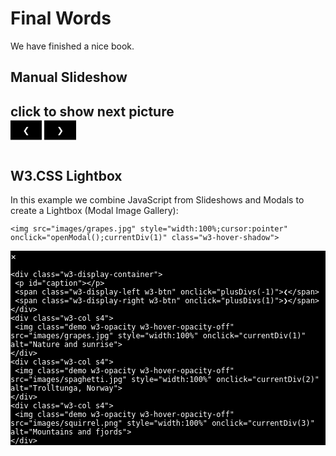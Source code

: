 # Final Words

We have finished a nice book.

<h2 class="w3-center">Manual Slideshow</h2>

<style>
.w3-display-left{position:top:0%;left:0%;transform:translate(0%,-50%);-ms-transform:translate(-0%,-50%)}
.w3-display-right{position:top:0%;right:0%;transform:translate(0%,-50%);-ms-transform:translate(0%,-50%)}
.w3-black,.w3-hover-black:hover{color:#fff!important;background-color:#000!important}
.w3-button{border:none;display:inline-block;padding:8px 16px;vertical-align:middle;overflow:hidden;text-decoration:none;color:inherit;background-color:inherit;text-align:center;cursor:pointer;white-space:nowrap}
</style>

<div class="w3-content w3-display-container">
<h2> click to show next picture</h2>
  <button class="w3-button w3-black w3-display-left" style="width:10%" onclick="plusDivs(-1)">&#10094;</button>
  <button class="w3-button w3-black w3-display-right" style="width:10%" onclick="plusDivs(1)">&#10095;</button>
  <img class="mySlides" src="images/grapes.jpg" style="width:100%">
  <img class="mySlides" src="images/spaghetti.jpg" style="width:100%">
  <img class="mySlides" src="images/squirrel.png" style="width:100%">
  <img class="mySlides" src="images/eightball.gif" style="width:100%">
</div>

<script>
var slideIndex = 1;
showDivs(slideIndex);

function plusDivs(n) {
  showDivs(slideIndex += n);
}

function showDivs(n) {
  var i;
  var x = document.getElementsByClassName("mySlides");
  if (n > x.length) {slideIndex = 1}    
  if (n < 1) {slideIndex = x.length}
  for (i = 0; i < x.length; i++) {
     x[i].style.display = "none";  
  }
  x[slideIndex-1].style.display = "block";  
}
</script>


<style>
.mySlides {display:none}
</style>
<body>

<div class="w3-container">

<h2>W3.CSS Lightbox</h2>
<p>In this example we combine JavaScript from Slideshows and Modals to create a Lightbox (Modal Image Gallery):</p>

  <div class="w3-col s4">
    <img src="images/grapes.jpg" style="width:100%;cursor:pointer"
    onclick="openModal();currentDiv(1)" class="w3-hover-shadow">
  </div>


<div id="myModal" class="w3-modal w3-black">
 <span class="w3-text-white w3-xxlarge w3-hover-text-grey w3-container w3-display-topright" onclick="closeModal()" style="cursor:pointer">×</span>
 <div class="w3-modal-content">

  <div class="w3-content" style="max-width:1200px">
   <img class="mySlides" src="images/grapes.jpg" style="width:100%">
   <img class="mySlides" src="images/spaghetti.jpg" style="width:100%">
   <img class="mySlides" src="images/squirrel.png" style="width:100%">
   <div class="w3-row w3-black w3-center">
    <div class="w3-display-container">
     <p id="caption"></p>
     <span class="w3-display-left w3-btn" onclick="plusDivs(-1)">❮</span>
     <span class="w3-display-right w3-btn" onclick="plusDivs(1)">❯</span>
    </div>
    <div class="w3-col s4">
     <img class="demo w3-opacity w3-hover-opacity-off" src="images/grapes.jpg" style="width:100%" onclick="currentDiv(1)" alt="Nature and sunrise">
    </div>
    <div class="w3-col s4">
     <img class="demo w3-opacity w3-hover-opacity-off" src="images/spaghetti.jpg" style="width:100%" onclick="currentDiv(2)" alt="Trolltunga, Norway">
    </div>
    <div class="w3-col s4">
     <img class="demo w3-opacity w3-hover-opacity-off" src="images/squirrel.png" style="width:100%" onclick="currentDiv(3)" alt="Mountains and fjords">
    </div>
   </div> <!-- End row -->
  </div> <!-- End w3-content -->
  
 </div> <!-- End modal content -->
</div> <!-- End modal -->

</div>

<script>
function openModal() {
  document.getElementById('myModal').style.display = "block";
}

function closeModal() {
  document.getElementById('myModal').style.display = "none";
}

var slideIndex = 1;
showDivs(slideIndex);

function plusDivs(n) {
  showDivs(slideIndex += n);
}

function currentDiv(n) {
  showDivs(slideIndex = n);
}

function showDivs(n) {
  var i;
  var x = document.getElementsByClassName("mySlides");
  var dots = document.getElementsByClassName("demo");
  var captionText = document.getElementById("caption");
  if (n > x.length) {slideIndex = 1}
  if (n < 1) {slideIndex = x.length}
  for (i = 0; i < x.length; i++) {
     x[i].style.display = "none";
  }
  for (i = 0; i < dots.length; i++) {
     dots[i].className = dots[i].className.replace(" w3-opacity-off", "");

  }
  x[slideIndex-1].style.display = "block";
  dots[slideIndex-1].className += " w3-opacity-off";
  captionText.innerHTML = dots[slideIndex-1].alt;
}
</script>
